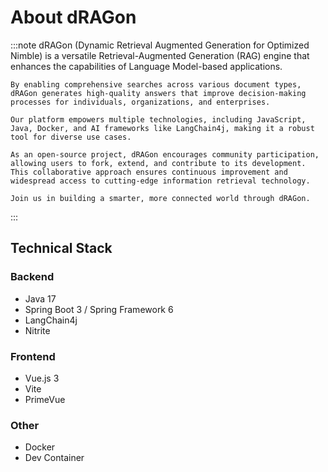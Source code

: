 # About dRAGon
:::note
    dRAGon (Dynamic Retrieval Augmented Generation for Optimized Nimble) is a versatile Retrieval-Augmented Generation (RAG) engine that enhances the capabilities of Language Model-based applications. 

    By enabling comprehensive searches across various document types, dRAGon generates high-quality answers that improve decision-making processes for individuals, organizations, and enterprises. 

    Our platform empowers multiple technologies, including JavaScript, Java, Docker, and AI frameworks like LangChain4j, making it a robust tool for diverse use cases. 

    As an open-source project, dRAGon encourages community participation, allowing users to fork, extend, and contribute to its development. This collaborative approach ensures continuous improvement and widespread access to cutting-edge information retrieval technology. 

    Join us in building a smarter, more connected world through dRAGon.
:::

## Technical Stack
### Backend
* Java 17
* Spring Boot 3 / Spring Framework 6
* LangChain4j
* Nitrite

### Frontend
* Vue.js 3
* Vite
* PrimeVue

### Other
* Docker
* Dev Container
